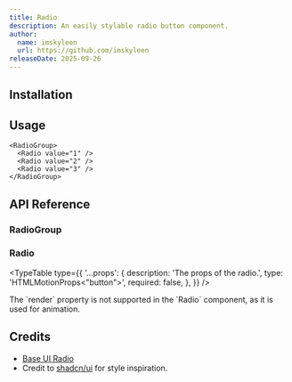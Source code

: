 ```yaml
---
title: Radio
description: An easily stylable radio button component.
author:
  name: imskyleen
  url: https://github.com/imskyleen
releaseDate: 2025-09-26
---
```


<ComponentPreview name="demo-components-base-radio" />

## Installation

<ComponentInstallation name="components-base-radio" />

## Usage

```tsx
<RadioGroup>
  <Radio value="1" />
  <Radio value="2" />
  <Radio value="3" />
</RadioGroup>
```

## API Reference

### RadioGroup

<div className="flex flex-col gap-2">
<ExternalLink
  href="https://animate-ui.com/docs/primitives/base/radio#radiogroup"
  text="Animate UI API Reference - RadioGroup Primitive"
/>

<ExternalLink
  href="https://base-ui.com/react/components/radio#radiogroup"
  text="Base UI API Reference - RadioGroup"
/>
</div>

### Radio

<div className="flex flex-col gap-2">
<ExternalLink
  href="https://animate-ui.com/docs/primitives/base/radio#radiogroupitem"
  text="Animate UI API Reference - Radio Primitive"
/>

<ExternalLink
  href="https://base-ui.com/react/components/radio#root"
  text="Base UI API Reference - Radio.Root"
/>
</div>

<TypeTable
  type={{
    '...props': {
      description: 'The props of the radio.',
      type: 'HTMLMotionProps<"button">',
      required: false,
    },
  }}
/>

<Callout type="info">
  The `render` property is not supported in the `Radio` component, as it is used
  for animation.
</Callout>

## Credits

- [Base UI Radio](https://base-ui.com/react/components/radio)
- Credit to [shadcn/ui](https://ui.shadcn.com/docs/components/radio-group) for style inspiration.
